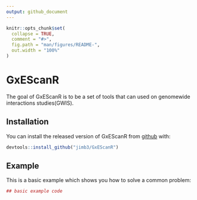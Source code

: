 ```yaml
---
output: github_document
---
```


<!-- README.md is generated from README.Rmd. Please edit that file -->

```r
knitr::opts_chunk$set(
  collapse = TRUE,
  comment = "#>",
  fig.path = "man/figures/README-",
  out.width = "100%"
)
```
# GxEScanR

The goal of GxEScanR is to be a set of tools that can used on genomewide interactions studies(GWIS).

## Installation

You can install the released version of GxEScanR from [github](https://www.github.com) with:

``` r
devtools::install_github("jimb3/GxEScanR")
```

## Example

This is a basic example which shows you how to solve a common problem:

```r
## basic example code
```
